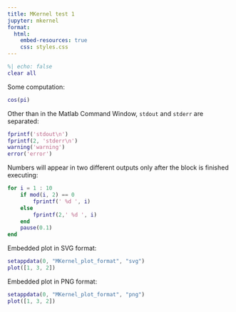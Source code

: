 ```yaml
---
title: MKernel test 1
jupyter: mkernel
format:
  html:
    embed-resources: true
    css: styles.css
---
```



```matlab
%| echo: false
clear all
```

Some computation:

```matlab
cos(pi)
```

Other than in the Matlab Command Window, `stdout` and `stderr` are separated:

```matlab
fprintf('stdout\n')
fprintf(2, 'stderr\n')
warning('warning')
error('error')
```

Numbers will appear in two different outputs only after the block is finished executing:

```matlab
for i = 1 : 10
    if mod(i, 2) == 0
        fprintf(' %d ', i)
    else
        fprintf(2,' %d ', i)
    end
    pause(0.1)
end
```

Embedded plot in SVG format:

```matlab
setappdata(0, "MKernel_plot_format", "svg")
plot([1, 3, 2])
```

Embedded plot in PNG format:

```matlab
setappdata(0, "MKernel_plot_format", "png")
plot([1, 3, 2])
```
